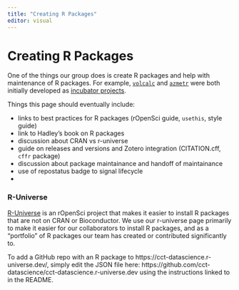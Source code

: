```yaml
---
title: "Creating R Packages"
editor: visual
---
```


# Creating R Packages

One of the things our group does is create R packages and help with maintenance of R packages.
For example, [`volcalc`](https://github.com/Meredith-Lab/volcalc) and [`azmetr`](https://github.com/uace-azmet/azmetr) were both initially developed as [incubator projects](incubator.qmd).


Things this page should eventually include:

-   links to best practices for R packages (rOpenSci guide, `usethis`, style guide)
-   link to Hadley's book on R packages
-   discussion about CRAN vs r-universe
-   guide on releases and versions and Zotero integration (CITATION.cff, `cffr` package)
-   discussion about package maintainance and handoff of maintainance
-   use of repostatus badge to signal lifecycle
-   

### R-Universe

[R-Universe](https://ropensci.org/r-universe/) is an rOpenSci project that makes it easier to install R packages that are not on CRAN or Bioconductor.
We use our r-universe page primarily to make it easier for our collaborators to install R packages, and as a "portfolio" of R packages our team has created or contributed significantly to.

To add a GitHub repo with an R package to https://cct-datascience.r-universe.dev/, simply edit the JSON file here: https://github.com/cct-datascience/cct-datascience.r-universe.dev using the instructions linked to in the README.
